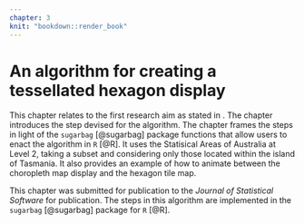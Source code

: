 ```yaml
---
chapter: 3
knit: "bookdown::render_book"
---
```



# An algorithm for creating a tessellated hexagon display {#ch:algorithm}

This chapter relates to the first research aim as stated in \ref{sec:aims}.
The chapter introduces the step devised for the algorithm.
The chapter frames the steps in light of the `sugarbag` [@sugarbag] package functions that allow users to enact the algorithm in `R` [@R]. It uses the Statisical Areas of Australia at Level 2, taking a subset and considering only those located within the island of Tasmania.
It also provides an example of how to animate between the choropleth map display and the hexagon tile map.


This chapter was submitted for publication to the *Journal of Statistical Software* for publication. 
The steps in this algorithm are implemented in the `sugarbag` [@sugarbag] package for `R` [@R].

\includepdf[pages = {1-}, scale=0.8]{statement-of-contribution_algorithm.pdf}

\includepdf[pages = {1-}, scale=1, pagecommand={}]{03-algorithm.pdf}
